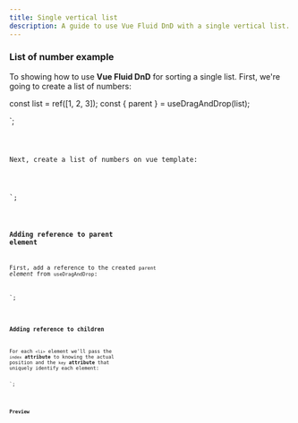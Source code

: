 ```yaml
---
title: Single vertical list
description: A guide to use Vue Fluid DnD with a single vertical list.
---
```



### List of number example

To showing how to use **Vue Fluid DnD** for sorting a single list.
First, we're going to create a list of numbers:


const list = ref([1, 2, 3]);
const { parent } = useDragAndDrop(list);

</script>`;

<Code code={listOfNumbers} lang="vue" />

Next, create a list of numbers on vue template:

<template>
  <ul class="number-list">
    <li class="number" v-for="(element, index) in list">
      {{ element }}
    </li>
  </ul>
</template>
<style>
  .number {
    border-style: solid;
    padding-left: 5px;
    margin-top: 0.25rem;
    border-width: 2px;
  }
  .number-list {
    display: block;
    padding: 10px;
  }
</style>
`;

<Code code={listOfNumbersHTML} lang="vue" />

### Adding reference to parent element

First, add a reference to the created `parent` _element_ from `useDragAndDrop`:


<template>
   <ul ref="parent" class="number-list">
      <li class="number" v-for="(element, index) in list">
        {{ element }}
      </li>
   </ul>
</template>
`;

<Code code={listOfNumbersDroppable} lang="vue" mark={highlightsDroppable} />

### Adding reference to children

For each `<li>` element we'll pass the `index` **attribute** to knowing the actual position and the `key` **attribute** that uniquely identify each element:


<template>
    <ul ref="parent" class="number-list">
      <li class="number" v-for="(element, index) in list" :index="index" :key="element">
        {{ element }}
      </li>
    </ul>
</template>`;


<Code code={listOfNumbersDraggable} lang="vue" mark={highlightsDraggable} />

### Preview

<div class="pl-8">
  <SingleVerticalList client:load />
</div>
